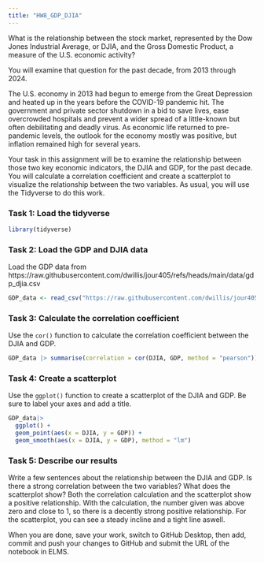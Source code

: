 ```yaml
---
title: "HW8_GDP_DJIA"
---
```


What is the relationship between the stock market, represented by the Dow Jones Industrial Average, or DJIA, and the Gross Domestic Product, a measure of the U.S. economic activity?

You will examine that question for the past decade, from 2013 through 2024.

The U.S. economy in 2013 had begun to emerge from the Great Depression and heated up in the years before the COVID-19 pandemic hit. The government and private sector shutdown in a bid to save lives, ease overcrowded hospitals and prevent a wider spread of a little-known but often debilitating and deadly virus. As economic life returned to pre-pandemic levels, the outlook for the economy mostly was positive, but inflation remained high for several years.

Your task in this assignment will be to examine the relationship between those two key economic indicators, the DJIA and GDP, for the past decade. You will calculate a correlation coefficient and create a scatterplot to visualize the relationship between the two variables. As usual, you will use the Tidyverse to do this work.

### Task 1: Load the tidyverse

```r
library(tidyverse)
```

### Task 2: Load the GDP and DJIA data

Load the GDP data from https://raw.githubusercontent.com/dwillis/jour405/refs/heads/main/data/gdp_djia.csv

```r
GDP_data <- read_csv("https://raw.githubusercontent.com/dwillis/jour405/refs/heads/main/data/gdp_djia.csv")
```

### Task 3: Calculate the correlation coefficient

Use the `cor()` function to calculate the correlation coefficient between the DJIA and GDP.

```r
GDP_data |> summarise(correlation = cor(DJIA, GDP, method = "pearson"))
```

### Task 4: Create a scatterplot

Use the `ggplot()` function to create a scatterplot of the DJIA and GDP. Be sure to label your axes and add a title.

```r
GDP_data|> 
  ggplot() +
  geom_point(aes(x = DJIA, y = GDP)) +
  geom_smooth(aes(x = DJIA, y = GDP), method = "lm")
```

### Task 5: Describe our results

Write a few sentences about the relationship between the DJIA and GDP. Is there a strong correlation between the two variables? What does the scatterplot show?
Both the correlation calculation and the scatterplot show a positive relationship. With the calculation, the number given was above zero and close to 1, so there is a decently strong positive relationship. For the scatterplot, you can see a steady incline and a tight line aswell.


When you are done, save your work, switch to GitHub Desktop, then add, commit and push your changes to GitHub and submit the URL of the notebook in ELMS.


